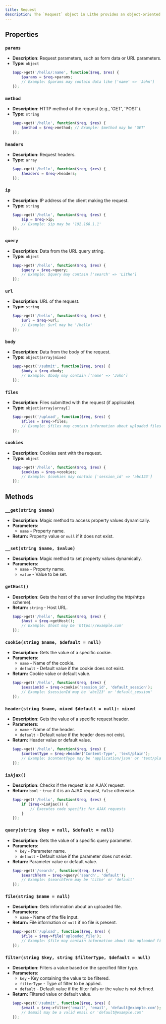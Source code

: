 ```yaml
---
title: Request  
description: The `Request` object in Lithe provides an object-oriented way to interact with the current HTTP request being handled by your application, as well as to retrieve inputs, cookies, and files submitted with the request.
---
```


## Properties

### `params`
  - **Description:** Request parameters, such as form data or URL parameters.
  - **Type:** `object`
    ```php
    $app->get('/hello/:name', function($req, $res) {
        $params = $req->params;
        // Example: $params may contain data like ['name' => 'John']
    });
    ```

### `method`
  - **Description:** HTTP method of the request (e.g., 'GET', 'POST').
  - **Type:** `string`
    ```php
    $app->get('/hello', function($req, $res) {
        $method = $req->method; // Example: $method may be 'GET'
    });
    ```

### `headers`
  - **Description:** Request headers.
  - **Type:** `array`
    ```php
    $app->get('/hello', function($req, $res) {
        $headers = $req->headers;
    });
    ```

### `ip`
  - **Description:** IP address of the client making the request.
  - **Type:** `string`
    ```php
    $app->get('/hello', function($req, $res) {
        $ip = $req->ip;
        // Example: $ip may be '192.168.1.1'
    });
    ```

### `query`
  - **Description:** Data from the URL query string.
  - **Type:** `object`
    ```php
    $app->get('/hello', function($req, $res) {
        $query = $req->query;
        // Example: $query may contain ['search' => 'Lithe']
    });
    ```

### `url`
  - **Description:** URL of the request.
  - **Type:** `string`
    ```php
    $app->get('/hello', function($req, $res) {
        $url = $req->url;
        // Example: $url may be '/hello'
    });
    ```

### `body`
  - **Description:** Data from the body of the request.
  - **Type:** `object|array|mixed`
    ```php
    $app->post('/submit', function($req, $res) {
        $body = $req->body;
        // Example: $body may contain ['name' => 'John']
    });
    ```

### `files`
  - **Description:** Files submitted with the request (if applicable).
  - **Type:** `object|array|array[]`
    ```php
    $app->post('/upload', function($req, $res) {
        $files = $req->files;
        // Example: $files may contain information about uploaded files
    });
    ```

### `cookies`
  - **Description:** Cookies sent with the request.
  - **Type:** `object`
    ```php
    $app->get('/hello', function($req, $res) {
        $cookies = $req->cookies;
        // Example: $cookies may contain ['session_id' => 'abc123']
    });
    ```

## Methods

### `__get(string $name)`
- **Description:** Magic method to access property values dynamically.
- **Parameters:**
  - `name` - Property name.
- **Return:** Property value or `null` if it does not exist.

### `__set(string $name, $value)`
- **Description:** Magic method to set property values dynamically.
- **Parameters:**
  - `name` - Property name.
  - `value` - Value to be set.

### `getHost()`
- **Description:** Gets the host of the server (including the http/https scheme).
- **Return:** `string` - Host URL.
  ```php
  $app->get('/hello', function($req, $res) {
      $host = $req->getHost();
      // Example: $host may be 'https://example.com'
  });
  ```

### `cookie(string $name, $default = null)`
- **Description:** Gets the value of a specific cookie.
- **Parameters:**
  - `name` - Name of the cookie.
  - `default` - Default value if the cookie does not exist.
- **Return:** Cookie value or default value.
  ```php
  $app->get('/hello', function($req, $res) {
      $sessionId = $req->cookie('session_id', 'default_session');
      // Example: $sessionId may be 'abc123' or 'default_session'
  });
  ```

### `header(string $name, mixed $default = null): mixed`
- **Description:** Gets the value of a specific request header.
- **Parameters:**
  - `name` - Name of the header.
  - `default` - Default value if the header does not exist.
- **Return:** Header value or default value.
  ```php
  $app->get('/hello', function($req, $res) {
      $contentType = $req->header('Content-Type', 'text/plain');
      // Example: $contentType may be 'application/json' or 'text/plain'
  });
  ```

### `isAjax()`
- **Description:** Checks if the request is an AJAX request.
- **Return:** `bool` - `true` if it is an AJAX request, `false` otherwise.
  ```php
  $app->get('/hello', function($req, $res) {
      if ($req->isAjax()) {
          // Executes code specific for AJAX requests
      }
  });
  ```

### `query(string $key = null, $default = null)`
- **Description:** Gets the value of a specific query parameter.
- **Parameters:**
  - `key` - Parameter name.
  - `default` - Default value if the parameter does not exist.
- **Return:** Parameter value or default value.
  ```php
  $app->get('/search', function($req, $res) {
      $searchTerm = $req->query('search', 'default');
      // Example: $searchTerm may be 'Lithe' or 'default'
  });
  ```

### `file(string $name = null)`
- **Description:** Gets information about an uploaded file.
- **Parameters:**
  - `name` - Name of the file input.
- **Return:** File information or `null` if no file is present.
  ```php
  $app->post('/upload', function($req, $res) {
      $file = $req->file('uploaded_file');
      // Example: $file may contain information about the uploaded file
  });
  ```

### `filter(string $key, string $filterType, $default = null)`
- **Description:** Filters a value based on the specified filter type.
- **Parameters:**
  - `key` - Key containing the value to be filtered.
  - `filterType` - Type of filter to be applied.
  - `default` - Default value if the filter fails or the value is not defined.
- **Return:** Filtered value or default value.
  ```php
  $app->post('/submit', function($req, $res) {
      $email = $req->filter('email', 'email', 'default@example.com');
      // $email may be a valid email or 'default@example.com'
  });
  ```